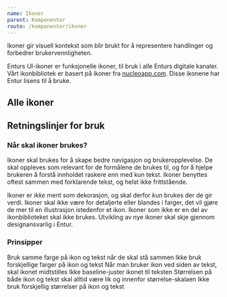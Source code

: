 ```yaml
---
name: Ikoner
parent: Komponenter
route: /komponenter/ikoner
---
```



<PageHeader>
  Ikoner gir visuell kontekst som blir brukt for å representere handlinger og
  forbedrer brukervennligheten.
</PageHeader>

Enturs UI-ikoner er funksjonelle ikoner, til bruk i alle Enturs digitale kanaler. Vårt ikonbibliotek er basert på ikoner fra [nucleoapp.com](https://nucleoapp.com). Disse ikonene har Entur lisens til å bruke.

## Alle ikoner

<IconList icons={icons} />

## Retningslinjer for bruk

### Når skal ikoner brukes?

Ikoner skal brukes for å skape bedre navigasjon og brukeropplevelse. De skal oppleves som relevant for de formålene de brukes til, og for å hjelpe brukeren å forstå innholdet raskere enn med kun tekst. Ikoner benyttes oftest sammen med forklarende tekst, og helst ikke frittstående.

Ikoner er _ikke_ ment som dekorasjon, og skal derfor _kun_ brukes der de gir verdi. Ikoner skal ikke være for detaljerte eller blandes i farger, det vil gjøre de mer til en illustrasjon istedenfor et ikon. Ikoner som ikke er en del av ikonbiblioteket skal ikke brukes. Utvikling av nye ikoner skal skje gjennom designansvarlig i Entur.

### Prinsipper

<BestPractices>
  <Example type="do">
    Bruk samme farge på ikon og tekst når de skal stå sammen
  </Example>
  <Example type="dont">Ikke bruk forskjellige farger på ikon og tekst</Example>
</BestPractices>

<BestPractices>
  <Example type="do">
    Når man bruker ikon ved siden av tekst, skal ikonet midtstilles
  </Example>
  <Example type="dont">Ikke baseline-juster ikonet til teksten</Example>
</BestPractices>

<BestPractices>
  <Example type="do">
    Størrelsen på både ikon og tekst skal alltid være lik og innenfor
    størrelse-skalaen
  </Example>
  <Example type="dont">
    Ikke bruk forskjellig størrelser på ikon og tekst
  </Example>
</BestPractices>
